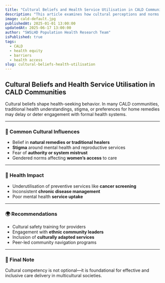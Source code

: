 ```yaml
---
title: "Cultural Beliefs and Health Service Utilisation in CALD Communities"
description: "This article examines how cultural perceptions and norms influence patterns of health service use among CALD populations."
image: cald-default.jpg
publishedAt: 2025-01-01 13:00:00
updatedAt: 2025-06-17 13:00:00
author: "SWSLHD Population Health Research Team"
isPublished: true
tags:
  - CALD
  - health equity
  - barriers
  - health access
slug: cultural-beliefs-health-utilisation
---
```


## Cultural Beliefs and Health Service Utilisation in CALD Communities

Cultural beliefs shape health-seeking behavior. In many CALD communities, traditional health understandings, stigma, or preferences for home remedies may delay or deter engagement with formal health systems.

---

### 🧠 Common Cultural Influences

- Belief in **natural remedies or traditional healers**
- **Stigma** around mental health and reproductive services
- Fear of **authority or system mistrust**
- Gendered norms affecting **women’s access** to care

---

### 🔬 Health Impact

- Underutilisation of preventive services like **cancer screening**
- Inconsistent **chronic disease management**
- Poor mental health **service uptake**

---

### 🌍 Recommendations

- Cultural safety training for providers
- Engagement with **ethnic community leaders**
- Inclusion of **culturally adapted services**
- Peer-led community navigation programs

---

### 📌 Final Note

Cultural competency is not optional—it is foundational for effective and inclusive care delivery in multicultural societies.